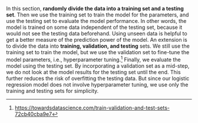 In this section, **randomly divide the data into a training set and a testing set**. Then we use the training set to train the model for the parameters, and use the testing set to evaluate the model performance. In other words, the model is trained on some data independent of the testing set, because it would not see the testing data beforehand. Using unseen data is helpful to get a better measure of the prediction power of the model. An extension is to divide the data into **training, validation, and testing** sets. We still use the training set to train the model, but we use the validation set to fine-tune the model parameters, i.e., hyperparameter tuning.^[<https://towardsdatascience.com/train-validation-and-test-sets-72cb40cba9e7>] Finally, we evaluate the model using the testing set. By incorporating a validation set as a mid-step, we do not look at the model results for the testing set until the end. This further reduces the risk of overfitting the testing data. But since our logistic regression model does not involve hyperparameter tuning, we use only the training and testing sets for simplicity.  